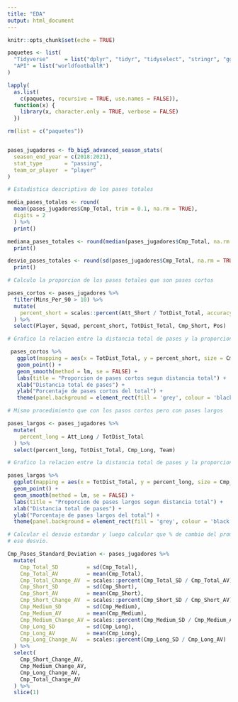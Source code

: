 ```yaml
---
title: "EDA"
output: html_document
---
```


```r

knitr::opts_chunk$set(echo = TRUE)

paquetes <- list(
  "Tidyverse"     = list("dplyr", "tidyr", "tidyselect", "stringr", "ggplot2"),
  "API" = list("worldfootballR")
)

lapply(
  as.list(
    c(paquetes, recursive = TRUE, use.names = FALSE)),
  function(x) {
    library(x, character.only = TRUE, verbose = FALSE)
  })

rm(list = c("paquetes"))



```

```r

pases_jugadores <- fb_big5_advanced_season_stats(
  season_end_year = c(2018:2021),
  stat_type       = "passing",
  team_or_player  = "player"
)
```
 
```r

# Estadistica descriptiva de los pases totales

media_pases_totales <- round(
  mean(pases_jugadores$Cmp_Total, trim = 0.1, na.rm = TRUE),
  digits = 2
  ) %>% 
  print()

mediana_pases_totales <- round(median(pases_jugadores$Cmp_Total, na.rm = TRUE), digits = 2) %>% 
  print() 

desvio_pases_totales <- round(sd(pases_jugadores$Cmp_Total, na.rm = TRUE), digits = 2) %>% 
  print()

``` 
 

```r

# Calculo la proporcion de los pases totales que son pases cortos

pases_cortos <- pases_jugadores %>% 
  filter(Mins_Per_90 > 10) %>% 
  mutate(
    percent_short = scales::percent(Att_Short / TotDist_Total, accuracy = 0.01)
  ) %>% 
  select(Player, Squad, percent_short, TotDist_Total, Cmp_Short, Pos)
```

```r

# Grafico la relacion entre la distancia total de pases y la proporcion de pases cortos sobre el total

 pases_cortos %>%
   ggplot(mapping = aes(x = TotDist_Total, y = percent_short, size = Cmp_Short, color = Pos)) +
   geom_point() +
   geom_smooth(method = lm, se = FALSE) +
   labs(title = "Proporcion de pases cortos segun distancia total") +
   xlab("Distancia total de pases") +
   ylab("Porcentaje de pases cortos del total") +
   theme(panel.background = element_rect(fill = 'grey', colour = 'black'))
```

```r

# Mismo procedimiento que con los pasos cortos pero con pases largos

pases_largos <- pases_jugadores %>% 
  mutate(
    percent_long = Att_Long / TotDist_Total
  ) %>% 
  select(percent_long, TotDist_Total, Cmp_Long, Team)

```

```r

# Grafico la relacion entre la distancia total de pases y la proporcion de pases largos sobre el total

pases_largos %>%
  ggplot(mapping = aes(x = TotDist_Total, y = percent_long, size = Cmp_Long, color = Team)) +
  geom_point() +
  geom_smooth(method = lm, se = FALSE) +
  labs(title = "Proporcion de pases largos segun distancia total") +
  xlab("Distancia total de pases") +
  ylab("Porcentaje de pases largos del total") +
  theme(panel.background = element_rect(fill = 'grey', colour = 'black'))
```


```r

# Calcular el desvio estandar y luego calcular que % de cambio del prom. representa
# ese desvio. 

Cmp_Pases_Standard_Deviation <- pases_jugadores %>% 
  mutate(
    Cmp_Total_SD         = sd(Cmp_Total),
    Cmp_Total_AV         = mean(Cmp_Total),
    Cmp_Total_Change_AV  = scales::percent(Cmp_Total_SD / Cmp_Total_AV),
    Cmp_Short_SD         = sd(Cmp_Short),
    Cmp_Short_AV         = mean(Cmp_Short),
    Cmp_Short_Change_AV  = scales::percent(Cmp_Short_SD / Cmp_Short_AV),
    Cmp_Medium_SD        = sd(Cmp_Medium),
    Cmp_Medium_AV        = mean(Cmp_Medium),
    Cmp_Medium_Change_AV = scales::percent(Cmp_Medium_SD / Cmp_Medium_AV),
    Cmp_Long_SD          = sd(Cmp_Long),
    Cmp_Long_AV          = mean(Cmp_Long),
    Cmp_Long_Change_AV   = scales::percent(Cmp_Long_SD / Cmp_Long_AV)
  ) %>% 
  select(
    Cmp_Short_Change_AV, 
    Cmp_Medium_Change_AV, 
    Cmp_Long_Change_AV,
    Cmp_Total_Change_AV
  ) %>% 
  slice(1)




```